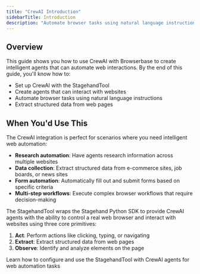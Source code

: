 ```yaml
---
title: "CrewAI Introduction"
sidebarTitle: Introduction
description: "Automate browser tasks using natural language instructions with CrewAI"
---
```


## Overview

This guide shows you how to use CrewAI with Browserbase to create intelligent agents that can automate web interactions. By the end of this guide, you'll know how to:

- Set up CrewAI with the StagehandTool
- Create agents that can interact with websites
- Automate browser tasks using natural language instructions
- Extract structured data from web pages

## When You'd Use This

The CrewAI integration is perfect for scenarios where you need intelligent web automation:

- **Research automation**: Have agents research information across multiple websites
- **Data collection**: Extract structured data from e-commerce sites, job boards, or news sites
- **Form automation**: Automatically fill out and submit forms based on specific criteria
- **Multi-step workflows**: Execute complex browser workflows that require decision-making

The StagehandTool wraps the Stagehand Python SDK to provide CrewAI agents with the ability to control a real web browser and interact with websites using three core primitives:

1. **Act**: Perform actions like clicking, typing, or navigating
2. **Extract**: Extract structured data from web pages
3. **Observe**: Identify and analyze elements on the page

<CardGroup cols={1}>
<Card title="CrewAI Configuration" icon="gear" href="/v3/integrations/crew-ai/configuration">
  Learn how to configure and use the StagehandTool with CrewAI agents for web automation tasks
</Card>
</CardGroup>